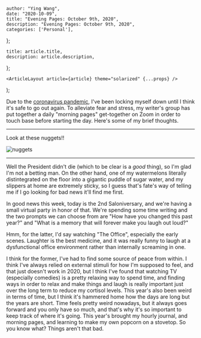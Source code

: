 

    author: "Ying Wang",
    date: "2020-10-09",
    title: "Evening Pages: October 9th, 2020",
    description: "Evening Pages: October 9th, 2020",
    categories: ['Personal'],
};

    title: article.title,
    description: article.description,
};

    <ArticleLayout article={article} theme="solarized" {...props} />
);


Due to the [coronavirus
pandemic](https://en.wikipedia.org/wiki/2019-20_coronavirus_pandemic), I've been
locking myself down until I think it's safe to go out again. To alleviate fear
and stress, my writer's group has put together a daily "morning pages"
get-together on Zoom in order to touch base before starting the day. Here's some
of my brief thoughts.

---

Look at these nuggets!!

![nuggets](/img/posts/2020/10/09/evening_pages.png)

---

Well the President didn't die (which to be clear is a _good_ thing), so I'm glad
I'm not a betting man. On the other hand, one of my watermelons literally
distintegrated on the floor into a gigantic puddle of sugar water, and my
slippers at home are extremely sticky, so I guess that's fate's way of telling
me if I go looking for bad news it'll find me first.

In good news this week, today is the 2nd Saloniversary, and we're having a small
virtual party in honor of that. We're spending some time writing and the two
prompts we can choose from are "How have you changed this past year?" and "What
is a memory that will forever make you laugh out loud?"

Hmm, for the latter, I'd say watching "The Office", especially the early scenes.
Laughter is the best medicine, and it was really funny to laugh at a
dysfunctional office environment rather than internally screaming in one.

I think for the former, I've had to find some source of peace from within. I
think I've always relied on external stimuli for how I'm supposed to feel, and
that just doesn't work in 2020, but I think I've found that watching TV
(especially comedies) is a pretty relaxing way to spend time, and finding ways
in order to relax and make things and laugh is really important just over the
long term to reduce my cortisol levels. This year's also been weird in terms of
time, but I think it's hammered home how the days are long but the years are
short. Time feels pretty weird nowadays, but it always goes forward and you only
have so much, and that's why it's so important to keep track of where it's
going. This year's brought my hourly journal, and morning pages, and learning to
make my own popcorn on a stovetop. So you know what? Things aren't that bad.
